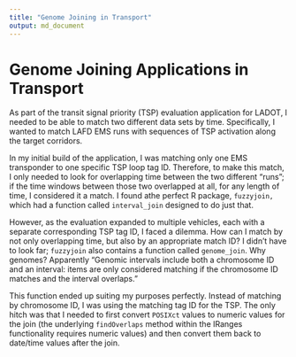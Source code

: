 ```yaml
---
title: "Genome Joining in Transport"
output: md_document
---
```


# Genome Joining Applications in Transport

As part of the transit signal priority (TSP) evaluation application for LADOT, I needed to be able to match two different data sets by time. Specifically, I wanted to match LAFD EMS runs with sequences of TSP activation along the target corridors. 

In my initial build of the application, I was matching only one EMS transponder to one specific TSP loop tag ID. Therefore, to make this match, I only needed to look for overlapping time between the two different "runs"; if the time windows between those two overlapped at all, for any length of time, I considered it a match. I found athe perfect R package, `fuzzyjoin,` which had a function called `interval_join` designed to do just that.  

However, as the evaluation expanded to multiple vehicles, each with a separate corresponding TSP tag ID, I faced a dilemma. How can I match by not only overlapping time, but also by an appropriate match ID? I didn't have to look far; `fuzzyjoin` also contains a function called `genome_join`. Why genomes? Apparently "Genomic intervals include both a chromosome ID and an interval: items are only considered matching if the chromosome ID matches and the interval overlaps." 

This function ended up suiting my purposes perfectly. Instead of matching by chromosome ID, I was using the matching tag ID for the TSP. The only hitch was that I needed to first convert `POSIXct` values to numeric values for the join (the underlying `findOverlaps` method within the IRanges functionality requires numeric values) and then convert them back to date/time values after the join.

